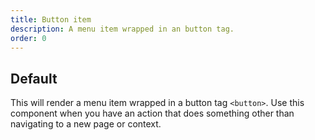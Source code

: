 ```yaml
---
title: Button item
description: A menu item wrapped in an button tag.
order: 0
---
```



## Default

This will render a menu item wrapped in a button tag `<button>`. Use this component when you have an action that does something other than navigating to a new page or context.

<Example Component={ButtonItemDefault} packageName="@atlaskit/menu" />
